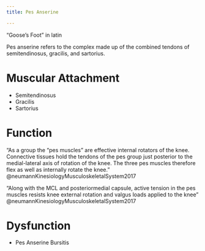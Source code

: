 ```yaml
---
title: Pes Anserine

---
```


:::{.callout-note}
"Goose's Foot" in latin
:::

Pes anserine refers to the complex made up of the combined tendons of semitendinosus, gracilis, and sartorius.

# Muscular Attachment

- Semitendinosus
- Gracilis
- Sartorius

# Function


"As a group the “pes muscles” are effective internal rotators of the knee. Connective tissues hold the tendons of the pes group just posterior to the medial-lateral axis of rotation of the knee. The three pes muscles therefore flex as well as internally rotate the knee." @neumannKinesiologyMusculoskeletalSystem2017 

"Along with the MCL and posteriormedial capsule, active tension in the pes muscles resists knee external rotation and valgus loads applied to the knee" @neumannKinesiologyMusculoskeletalSystem2017 

# Dysfunction

- Pes Anserine Bursitis